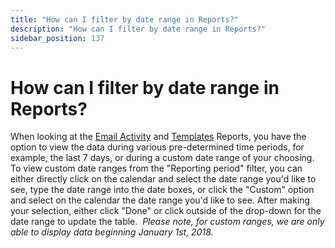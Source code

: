 ```yaml
---
title: "How can I filter by date range in Reports?"
description: "How can I filter by date range in Reports?"
sidebar_position: 137
---
```


# How can I filter by date range in Reports?

When looking at the [Email Activity](https://app.yesware.com/reports/activity/#/activity) and [Templates](https://app.yesware.com/reports/templates/#/templates/by_user) Reports, you have the option to view the data during various pre-determined time periods, for example, the last 7 days, or during a custom date range of your choosing. To view custom date ranges from the "Reporting period" filter, you can either directly click on the calendar and select the date range you'd like to see, type the date range into the date boxes, or click the "Custom" option and select on the calendar the date range you'd like to see. After making your selection, either click "Done" or click outside of the drop-down for the date range to update the table.  *Please note, for custom ranges, we are only able to display data beginning January 1st, 2018.*